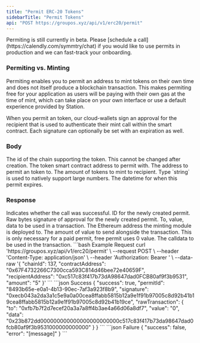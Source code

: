 ```yaml
---
title: "Permit ERC-20 Tokens"
sidebarTitle: "Permit Tokens"
api: "POST https://groupos.xyz/api/v1/erc20/permit"
---
```


<Note>
  Permiting is still currently in beta. Please [schedule a
  call](https://calendly.com/symmtry/chat) if you would like to use permits in
  production and we can fast-track your onboarding.
</Note>

### Permiting vs. Minting

Permiting enables you to permit an address to mint tokens on their own time and does not itself produce
a blockchain transaction. This makes permiting free for your application as users will be paying with their
own gas at the time of mint, which can take place on your own interface or use a default experience provided
by Station.

When you permit an token, our cloud-wallets sign an approval for the recipient that is used to authenticate
their mint call within the smart contract. Each signature can optionally be set with an expiration as well.

### Body

<ParamField body="chainId" type="number" required>
  The id of the chain supporting the token. This cannot be changed after
  creation.
</ParamField>

<ParamField body="contractAddress" type="string" required>
  The token smart contract address to permit with.
</ParamField>

<ParamField body="recipientAddress" type="string" required>
  The address to permit an token to.
</ParamField>

<ParamField body="amount" type="string" required>
  The amount of tokens to mint to recipient. Type `string` is used to natively
  support large numbers.
</ParamField>

<ParamField body="expiration" type="date" optional>
  The datetime for when this permit expires.
</ParamField>

### Response

<ResponseField name="success" type="boolean">
  Indicates whether the call was successful.
</ResponseField>
<ResponseField name="permitId" type="string">
  ID for the newly created permit.
</ResponseField>
<ResponseField name="signature" type="string">
  Raw bytes signature of approval for the newly created permit.
</ResponseField>
<ResponseField name="rawTransaction" type="object">
  To, value, data to be used in a transaction.
  <Expandable title="Transaction details">
    <ResponseField name="to" type="string">
      The Ethereum address the minting module is deployed to.
    </ResponseField>
    <ResponseField name="value" type="string">
      The amount of value to send alongside the transaction. This is only
      necessary for a paid permit, free permit uses 0 value.
    </ResponseField>
    <ResponseField name="data" type="string">
      The calldata to be used in the transaction.
    </ResponseField>
  </Expandable>
</ResponseField>

<RequestExample>
  ```bash Example Request
  curl 'https://groupos.xyz/api/v1/erc20/permit' \
  --request POST \
  --header 'Content-Type: application/json' \
  --header 'Authorization: Bearer <token>' \
  --data-raw '{
      "chainId": 137,
      "contractAddress": "0x67F4732266C7300cca593C814d46bee72e40659F",
      "recipientAddress": "0xc517c83f417b73dA98647dad0FCB80af9f3b9531",
      "amount": "5"
  }'
  ```
</RequestExample>

<ResponseExample>
  ```json Success
  {
    "success": true,
    "permitId": "8493b65e-e0a1-4b13-90ec-7af3a923f8b9",
    "signature": "0xecb043a2da3a1c5e9a0a00cea8ffabb5815b12a9e1f91b97005c8d92b41b19cea8ffabb5815b12a9e1f91b97005c8d92b41b19ce",
    "rawTransaction": {
      "to": "0xfb7b7f2d7ecef20a3a7a8ff4b3ae4a66d06a8df7",
      "value": "0",
      "data": "0x23b872dd000000000000000000000000c517c83f417b73da98647dad0fcb80af9f3b9531000000000000"
    }
  }
  ```
  ```json Failure
  {
    "success": false,
    "error": "[message]"
  }
  ```
</ResponseExample>
